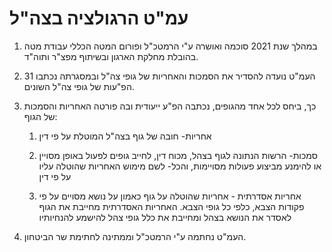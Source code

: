 # עמ"ט הרגולציה בצה"ל

1)	במהלך שנת 2021 סוכמה ואושרה ע"י הרמטכ"ל ופורום המטה הכללי עבודת מטה בהובלת מחלקת הארגון ובשיתוף מפצ"ר ותוה"ד. 

2)	העמ"ט נועדה להסדיר את הסמכות והאחריות של גופי צה"ל ובמסגרתה נכתבו 31 הפ"עות של גופי צה"ל השונים. 

3)	כך, ביחס לכל אחד מהגופים, נכתבה הפ"ע ייעודית ובה פורטה האחריות והסמכות של הגוף: 

	1) אחריות- חובה של גוף בצה"ל המוטלת על פי דין

	2) סמכות- הרשות הנתונה לגוף בצהל, מכוח דין, לחייב גופים לפעול באופן מסויין או להימנע מביצוע פעולות מסויימות, והכל- לשם מימוש האחריות  שהוטלה עליו על פי דין

	3) אחריות אסדרתית - אחריות שהוטלה על גוף כאמון על נושא מסויים על פי פקודות הצבא, כלפי כל גופי הצבא. האחריות האסדרתית מחייבת את הגוף לאסדר את הנושא בצהל ומחייבת את כלל גופי צהל להישמע להנחיותיו

4) העמ"ט נחתמה ע"י הרמטכ"ל וממתינה לחתימת שר הביטחון. 